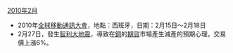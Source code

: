 ;[[2010年2月|2010年2月]]
*2010年[[全球移動通訊大會|全球移動通訊大會]]，地點：西班牙，日期：2月15日～2月18日
*2月27日，發生[[2010年智利大地震|智利大地震]]，導致在[[銅|銅]]的[[期貨|期貨]]市場產生減產的預期心理，交易價上漲6%。